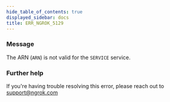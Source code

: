 ```yaml
---
hide_table_of_contents: true
displayed_sidebar: docs
title: ERR_NGROK_5129
---
```


### Message

The ARN (`ARN`) is not valid for the `SERVICE` service.

<ErrorDetails />

### Further help

If you're having trouble resolving this error, please reach out to [support@ngrok.com](mailto:support@ngrok.com?subject=Help%20with%20ERR_NGROK_5129)
